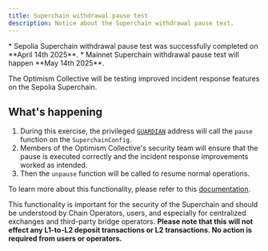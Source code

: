 ```yaml
---
title: Superchain withdrawal pause test
description: Notice about the Superchain withdrawal pause test.
---
```


<Info>
  *   Sepolia Superchain withdrawal pause test was successfully completed on **April 14th 2025**.
  *   Mainnet Superchain withdrawal pause test will happen **May 14th 2025**.
</Info>

The Optimism Collective will be testing improved incident response features on the Sepolia Superchain.

## What's happening

1.  During this exercise, the privileged [`GUARDIAN`](/superchain/privileged-roles#guardian) address will call the `pause` function on the `SuperchainConfig`.
2.  Members of the Optimism Collective's security team will ensure that the pause is executed correctly and the incident response improvements worked as intended.
3.  Then the `unpause` function will be called to resume normal operations.

To learn more about this functionality, please refer to this [documentation](/stack/security/pause).

This functionality is important for the security of the Superchain and should be understood by Chain Operators, users, and especially for centralized exchanges and third-party bridge operators. **Please note that this will not effect any L1-to-L2 deposit transactions or L2 transactions. No action is required from users or operators.**
